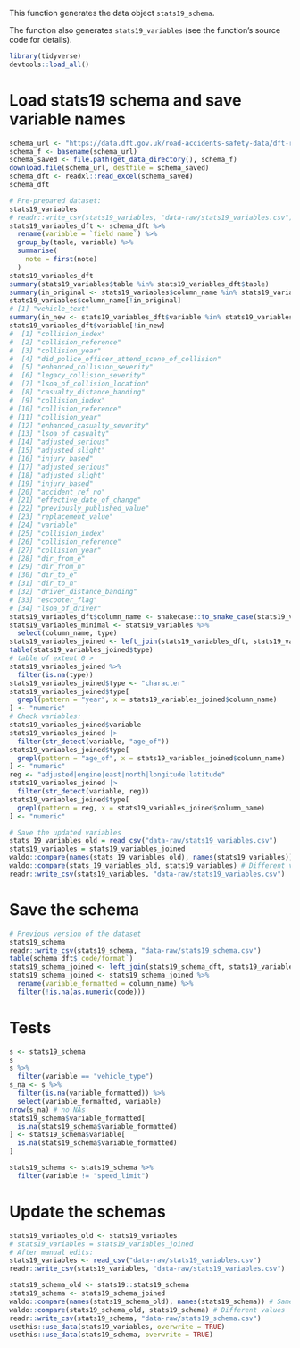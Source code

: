 This function generates the data object `stats19_schema`.

The function also generates `stats19_variables` (see the function's source code
for details).

```r
library(tidyverse)
devtools::load_all()
```


# Load stats19 schema and save variable names

```r
schema_url <- "https://data.dft.gov.uk/road-accidents-safety-data/dft-road-casualty-statistics-road-safety-open-dataset-data-guide-2024.xlsx"
schema_f <- basename(schema_url)
schema_saved <- file.path(get_data_directory(), schema_f)
download.file(schema_url, destfile = schema_saved)
schema_dft <- readxl::read_excel(schema_saved)
schema_dft

# Pre-prepared dataset:
stats19_variables
# readr::write_csv(stats19_variables, "data-raw/stats19_variables.csv")
stats19_variables_dft <- schema_dft %>%
  rename(variable = `field name`) %>%
  group_by(table, variable) %>%
  summarise(
    note = first(note)
  )
stats19_variables_dft
summary(stats19_variables$table %in% stats19_variables_dft$table)
summary(in_original <- stats19_variables$column_name %in% stats19_variables_dft$variable)
stats19_variables$column_name[!in_original]
# [1] "vehicle_text"
summary(in_new <- stats19_variables_dft$variable %in% stats19_variables$column_name)
stats19_variables_dft$variable[!in_new]
#  [1] "collision_index"
#  [2] "collision_reference"
#  [3] "collision_year"
#  [4] "did_police_officer_attend_scene_of_collision"
#  [5] "enhanced_collision_severity"
#  [6] "legacy_collision_severity"
#  [7] "lsoa_of_collision_location"
#  [8] "casualty_distance_banding"
#  [9] "collision_index"
# [10] "collision_reference"
# [11] "collision_year"
# [12] "enhanced_casualty_severity"
# [13] "lsoa_of_casualty"
# [14] "adjusted_serious"
# [15] "adjusted_slight"
# [16] "injury_based"
# [17] "adjusted_serious"
# [18] "adjusted_slight"
# [19] "injury_based"
# [20] "accident_ref_no"
# [21] "effective_date_of_change"
# [22] "previously_published_value"
# [23] "replacement_value"
# [24] "variable"
# [25] "collision_index"
# [26] "collision_reference"
# [27] "collision_year"
# [28] "dir_from_e"
# [29] "dir_from_n"
# [30] "dir_to_e"
# [31] "dir_to_n"
# [32] "driver_distance_banding"
# [33] "escooter_flag"
# [34] "lsoa_of_driver"
stats19_variables_dft$column_name <- snakecase::to_snake_case(stats19_variables_dft$variable)
stats19_variables_minimal <- stats19_variables %>%
  select(column_name, type)
stats19_variables_joined <- left_join(stats19_variables_dft, stats19_variables_minimal)
table(stats19_variables_joined$type)
# table of extent 0 >
stats19_variables_joined %>%
  filter(is.na(type))
stats19_variables_joined$type <- "character"
stats19_variables_joined$type[
  grepl(pattern = "year", x = stats19_variables_joined$column_name)
] <- "numeric"
# Check variables:
stats19_variables_joined$variable
stats19_variables_joined |>
  filter(str_detect(variable, "age_of"))
stats19_variables_joined$type[
  grepl(pattern = "age_of", x = stats19_variables_joined$column_name)
] <- "numeric"
reg <- "adjusted|engine|east|north|longitude|latitude"
stats19_variables_joined |>
  filter(str_detect(variable, reg))
stats19_variables_joined$type[
  grepl(pattern = reg, x = stats19_variables_joined$column_name)
] <- "numeric"
```

```r
# Save the updated variables
stats_19_variables_old = read_csv("data-raw/stats19_variables.csv")
stats19_variables = stats19_variables_joined
waldo::compare(names(stats_19_variables_old), names(stats19_variables)) # Same names
waldo::compare(stats_19_variables_old, stats19_variables) # Different values
readr::write_csv(stats19_variables, "data-raw/stats19_variables.csv")
```

# Save the schema

```r
# Previous version of the dataset
stats19_schema
readr::write_csv(stats19_schema, "data-raw/stats19_schema.csv")
table(schema_dft$`code/format`)
stats19_schema_joined <- left_join(stats19_schema_dft, stats19_variables_joined)
stats19_schema_joined <- stats19_schema_joined %>%
  rename(variable_formatted = column_name) %>%
  filter(!is.na(as.numeric(code)))
```

# Tests

```r
s <- stats19_schema
s
s %>%
  filter(variable == "vehicle_type")
s_na <- s %>%
  filter(is.na(variable_formatted)) %>%
  select(variable_formatted, variable)
nrow(s_na) # no NAs
stats19_schema$variable_formatted[
  is.na(stats19_schema$variable_formatted)
] <- stats19_schema$variable[
  is.na(stats19_schema$variable_formatted)
]
```

```r
stats19_schema <- stats19_schema %>%
  filter(variable != "speed_limit")
```

# Update the schemas

```r
stats19_variables_old <- stats19_variables
# stats19_variables = stats19_variables_joined
# After manual edits:
stats19_variables <- read_csv("data-raw/stats19_variables.csv")
readr::write_csv(stats19_variables, "data-raw/stats19_variables.csv")

stats19_schema_old <- stats19::stats19_schema
stats19_schema <- stats19_schema_joined
waldo::compare(names(stats19_schema_old), names(stats19_schema)) # Same names
waldo::compare(stats19_schema_old, stats19_schema) # Different values
readr::write_csv(stats19_schema, "data-raw/stats19_schema.csv")
usethis::use_data(stats19_variables, overwrite = TRUE)
usethis::use_data(stats19_schema, overwrite = TRUE)
```


